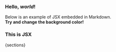 
### Hello, _world_!

Below is an example of JSX embedded in Markdown. <br /> **Try and change
the background color!**

<h3>This is JSX</h3>


<div>{sections}</div>
